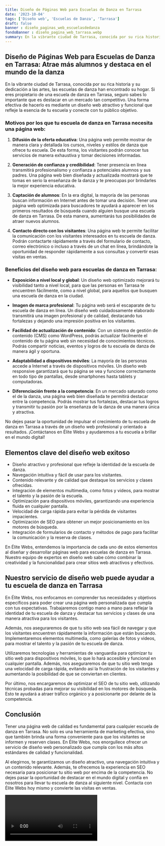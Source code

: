 ```yaml
---
title: Diseño de Páginas Web para Escuelas de Danza en Tarrasa
date: '2023-10-04'
tags: ['Diseño web', 'Escuelas de Danza', 'Tarrasa']
draft: false
banner : diseño_paginas_web_escuelasdedanza
fondoBanner : diseño_pagina_web_tarrasa.webp
summary: En la vibrante ciudad de Tarrasa, conocida por su rica historia y su dedicación a las artes, las escuelas de danza han encontrado su hogar. Si eres propietario de una escuela de danza en Tarrasa, seguro sabes lo importante que es destacar en un mercado tan competitivo. Una forma efectiva de hacerlo es mediante un diseño web atractivo y funcional que refleje la esencia de tu escuela y conecte con tu público objetivo.
---
```


## Diseño de Páginas Web para Escuelas de Danza en Tarrasa: Atrae más alumnos y destaca en el mundo de la danza

En la vibrante ciudad de Tarrasa, conocida por su rica historia y su dedicación a las artes, las escuelas de danza han encontrado su hogar. Si eres propietario de una escuela de danza en Tarrasa, seguro sabes lo importante que es destacar en un mercado tan competitivo. Una forma efectiva de hacerlo es mediante un diseño web atractivo y funcional que refleje la esencia de tu escuela y conecte con tu público objetivo.

### Motivos por los que tu escuela de danza en Tarrasa necesita una página web:

1. **Difusión de la oferta educativa**: Una página web permite mostrar de manera clara y detallada los cursos, niveles y estilos de danza que ofrece tu escuela. De esta forma, los visitantes podrán conocer tus servicios de manera exhaustiva y tomar decisiones informadas.

2. **Generación de confianza y credibilidad**: Tener presencia en línea transmitirá profesionalismo y confianza a potenciales alumnos y sus padres. Una página web bien diseñada y actualizada mostrará que te tomas en serio la enseñanza de la danza y te preocupas por brindarles la mejor experiencia educativa.

3. **Captación de alumnos**: En la era digital, la mayoría de las personas buscan información en Internet antes de tomar una decisión. Tener una página web optimizada para buscadores te ayudará a aparecer en los primeros resultados de búsqueda cuando alguien busque una escuela de danza en Tarrasa. De esta manera, aumentarás tus posibilidades de atraer nuevos alumnos.

4. **Contacto directo con los visitantes**: Una página web te permite facilitar la comunicación con los visitantes interesados en tu escuela de danza. Podrán contactarte rápidamente a través del formulario de contacto, correo electrónico o incluso a través de un chat en línea, brindándote la oportunidad de responder rápidamente a sus consultas y convertir esas visitas en ventas.

### Beneficios del diseño web para escuelas de danza en Tarrasa:

- **Exposición a nivel local y global**: Un diseño web optimizado mejorará tu visibilidad tanto a nivel local, para que las personas en Tarrasa te encuentren fácilmente, como a nivel global, para aquellos que busquen una escuela de danza en la ciudad.

- **Imagen de marca profesional**: Tu página web será el escaparate de tu escuela de danza en línea. Un diseño web cuidadosamente elaborado transmitirá una imagen profesional y de calidad, destacando tus fortalezas y dejando una impresión positiva en los visitantes.

- **Facilidad de actualización de contenido**: Con un sistema de gestión de contenido (CMS) como WordPress, podrás actualizar fácilmente el contenido de tu página web sin necesidad de conocimientos técnicos. Podrás compartir noticias, eventos y logros de tu escuela de danza de manera ágil y oportuna.

- **Adaptabilidad a dispositivos móviles**: La mayoría de las personas accede a Internet a través de dispositivos móviles. Un diseño web responsive garantizará que tu página se vea y funcione correctamente en todo tipo de pantallas, desde smartphones hasta tablets y computadoras.

- **Diferenciación frente a la competencia**: En un mercado saturado como el de la danza, una página web bien diseñada te permitirá destacar entre la competencia. Podrás mostrar tus fortalezas, destacar tus logros y transmitir tu pasión por la enseñanza de la danza de una manera única y atractiva.

No dejes pasar la oportunidad de impulsar el crecimiento de tu escuela de danza en Tarrasa a través de un diseño web profesional y orientado a resultados. ¡Contáctanos en Élite Webs y ayudaremos a tu escuela a brillar en el mundo digital!

<GifSeo />

<Cta />

## Elementos clave del diseño web exitoso

- Diseño atractivo y profesional que refleje la identidad de la escuela de danza.
- Navegación intuitiva y fácil de usar para los visitantes.
- Contenido relevante y de calidad que destaque los servicios y clases ofrecidas.
- Integración de elementos multimedia, como fotos y videos, para mostrar el talento y la pasión de la escuela.
- Optimización para dispositivos móviles, garantizando una experiencia fluida en cualquier pantalla.
- Velocidad de carga rápida para evitar la pérdida de visitantes impacientes.
- Optimización de SEO para obtener un mejor posicionamiento en los motores de búsqueda.
- Integración de formularios de contacto y métodos de pago para facilitar la comunicación y la reserva de clases.

En Élite Webs, entendemos la importancia de cada uno de estos elementos al diseñar y desarrollar páginas web para escuelas de danza en Tarrasa. Nuestro equipo de expertos en diseño web sabe cómo combinar la creatividad y la funcionalidad para crear sitios web atractivos y efectivos.

## Nuestro servicio de diseño web puede ayudar a tu escuela de danza en Tarrasa

En Élite Webs, nos enfocamos en comprender tus necesidades y objetivos específicos para poder crear una página web personalizada que cumpla con tus expectativas. Trabajaremos contigo mano a mano para reflejar la identidad de tu escuela de danza y destacar tus servicios y clases de una manera atractiva para los visitantes.

Además, nos aseguraremos de que tu sitio web sea fácil de navegar y que los visitantes encuentren rápidamente la información que están buscando. Implementaremos elementos multimedia, como galerías de fotos y videos, para mostrar el talento y la pasión de tu escuela de danza.

Utilizaremos tecnologías y herramientas de vanguardia para optimizar tu sitio web para dispositivos móviles, lo que lo hará accesible y funcional en cualquier pantalla. Además, nos aseguraremos de que tu sitio web tenga una velocidad de carga rápida, evitando así la frustración de los visitantes y aumentando la posibilidad de que se conviertan en clientes.

Por último, nos encargaremos de optimizar el SEO de tu sitio web, utilizando técnicas probadas para mejorar su visibilidad en los motores de búsqueda. Esto te ayudará a atraer tráfico orgánico y a posicionarte por delante de la competencia.

## Conclusión

Tener una página web de calidad es fundamental para cualquier escuela de danza en Tarrasa. No solo es una herramienta de marketing efectiva, sino que también brinda una forma conveniente para que los visitantes se informen y reserven clases. En Élite Webs, nos enorgullece ofrecer un servicio de diseño web personalizado que cumpla con los más altos estándares de calidad y funcionalidad.

Al elegirnos, te garantizamos un diseño atractivo, una navegación intuitiva y un contenido relevante. Además, te ofrecemos la experiencia en SEO necesaria para posicionar tu sitio web por encima de la competencia. No dejes pasar la oportunidad de destacar en el mundo digital y confía en nosotros para llevar tu escuela de danza al siguiente nivel. Contacta con Élite Webs hoy mismo y convierte las visitas en ventas.

<Video />

<CtaBot job='Escuelas de Danza' city='Tarrasa'/>

<Gmaps query='Tarrasa+españa+maps' />